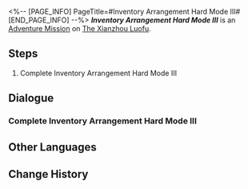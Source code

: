 <%-- [PAGE_INFO]
PageTitle=#Inventory Arrangement Hard Mode III#
[END_PAGE_INFO] --%>
{{Stub|Dialogue.}}
{{Mission Infobox
|id            = 8025233
|title         = 
|image         = <!--Mission Inventory Arrangement Hard Mode III.png-->
|type          = Adventure
|event_name    = 
|chapter       = 
|requirements  = {{subst:void|<!--Unknown: {"Type":"Manual"}-->}}
|summary       = <!--official mission summary from Fate's Atlas-->
|characters    = Trailblazer
|startLocation = [[The Xianzhou Luofu]] - [[Skysplitter]]
|world         = The Xianzhou Luofu
|area          = Skysplitter
|prev          = 
|next          = 
|rewards       = 
}}
'''''Inventory Arrangement Hard Mode III''''' is an [[Adventure Mission]] on [[The Xianzhou Luofu]].

==Steps==
# Complete Inventory Arrangement Hard Mode III

<!--
==Gameplay Notes==

--><!--
==Trial Character==

-->
==Dialogue==
{{Stub Dialogue}}

===Complete Inventory Arrangement Hard Mode III===
{{Mission Description|type=adventure|location=Skysplitter|Complete Inventory Arrangement Hard Mode III}}
{{Dialogue Start}}
:{{tx}}
{{Dialogue End}}

==Other Languages==
{{Other Languages
|en   = Inventory Arrangement Hard Mode III
|zhs  = 「码放货物」困难模式III
|zht  = 「堆放貨物」困難模式III
|ja   = 「貨物整理」難易度・困難III
|ko   = 「화물 적재」 어려움 모드 III
|es   = Cargamento de mercancía: modo difícil&nbsp;III
|fr   = Mode difficile III de Gestion du chargement
|ru   = Погрузка товара - Сложный режим III
|th   = โหลดสินค้าโหมดยาก III
|vi   = "Sắp Xếp Hàng Hóa" Chế Độ Khó III
|de   = Lagerverwaltung – Schwerer Modus III
|id   = "Penataan Barang" Mode Sulit III
|pt   = Organização de Inventário - Modo Difícil III
}}

==Change History==
{{Change History|2.5}}
